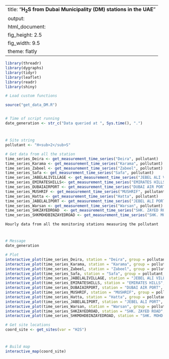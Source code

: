 
---
title: "**H<sub>2</sub>S from Dubai Municipality (DM) stations in the UAE**"
output:
  html_document:
    fig_height: 2.5
    fig_width: 9.5
    theme: flatly
---

```{r set_up, message = FALSE, echo = FALSE, warning = FALSE}
library(threadr)
library(dygraphs)
library(tidyr)
library(leaflet)
library(readr)
library(shiny)

# Load custom functions

source("get_data_DM.R")


# Time of script running
date_generation <- str_c("Data queried at ", Sys.time(), ".")
```
# 

## 
```{r import_data, message = FALSE, echo = FALSE, results = "hide", cache = TRUE, warning = FALSE}

# Site string
pollutant <- "H<sub>2</sub>S"

# Get data from all the station
time_series_Deira <- get_measurement_time_series("Deira", pollutant)
time_series_Karama <- get_measurement_time_series("Karama", pollutant)
time_series_Zabeel <- get_measurement_time_series("Zabeel", pollutant)
time_series_Safa <- get_measurement_time_series("Safa", pollutant)
time_series_JABELALIVILLAGE <- get_measurement_time_series("JEBEL ALI VILLAGE", pollutant)
time_series_EMIRATESHILLS<- get_measurement_time_series("EMIRATES HILLS", pollutant)
time_series_DUBAIAIRPORT <- get_measurement_time_series("DUBAI AIR PORT", pollutant)
time_series_MUSHRIF <- get_measurement_time_series("MUSHRIF", pollutant)
time_series_Hatta <- get_measurement_time_series("Hatta", pollutant)
time_series_JABELALIPORT <- get_measurement_time_series("JEBEL ALI PORT", pollutant)
time_series_Warsan <- get_measurement_time_series("Warsan", pollutant)
time_series_SHKZAYEDROAD  <- get_measurement_time_series("SHK. ZAYED ROAD", pollutant)
time_series_SHKMOHDBINZAYEDROAD <- get_measurement_time_series("SHK. MOHD. BIN ZAYED ROAD", pollutant)

```

 `Hourly data from all the monitoring stations measuring the pollutant`
 
# 

## 

```{r plot_NCMS_H2S, echo = FALSE, cache = TRUE}
# Message
date_generation

# Plot
interactive_plot(time_series_Deira, station = "Deira", group = pollutant, pollu= "H2S")
interactive_plot(time_series_Karama, station = "Karama", group = pollutant, pollu= "H2S")
interactive_plot(time_series_Zabeel, station = "Zabeel", group = pollutant, pollu= "H2S")
interactive_plot(time_series_Safa, station = "Safa", group = pollutant, pollu= "H2S")
interactive_plot(time_series_JABELALIVILLAGE, station = "JEBEL ALI VILLAGE", group = pollutant, pollu= "H2S")
interactive_plot(time_series_EMIRATESHILLS, station = "EMIRATES HILLS", group = pollutant, pollu= "H2S")
interactive_plot(time_series_DUBAIAIRPORT, station = "DUBAI AIR PORT", group = pollutant, pollu= "H2S")
interactive_plot(time_series_MUSHRIF, station = "MUSHRIF", group = pollutant, pollu= "H2S")
interactive_plot(time_series_Hatta, station = "Hatta", group = pollutant, pollu= "H2S")
interactive_plot(time_series_JABELALIPORT, station = "JEBEL ALI PORT", group = pollutant, pollu= "H2S")
interactive_plot(time_series_Warsan, station = "Warsan", group = pollutant, pollu= "H2S")
interactive_plot(time_series_SHKZAYEDROAD, station = "SHK. ZAYED ROAD", group = pollutant, pollu= "H2S")
interactive_plot(time_series_SHKMOHDBINZAYEDROAD, station = "SHK. MOHD. BIN ZAYED ROAD", group = pollutant, pollu= "H2S")

```


```{r import_data_for_map, message = FALSE, echo = FALSE, results = "hide", cache = TRUE}
# Get site locations
coord_site <- get_sites(var = "H2S")

```
#
 
##

```{r map, fig.height = 8, echo = FALSE, message = FALSE, cache = TRUE}
# Build map
interactive_map(coord_site)
```

 
 